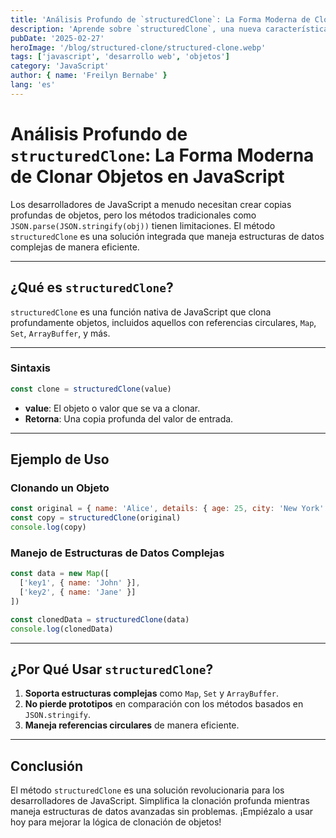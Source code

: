 ```yaml
---
title: 'Análisis Profundo de `structuredClone`: La Forma Moderna de Clonar Objetos en JavaScript'
description: 'Aprende sobre `structuredClone`, una nueva característica de JavaScript que proporciona una manera eficiente de clonar objetos en profundidad y manejar estructuras complejas.'
pubDate: '2025-02-27'
heroImage: '/blog/structured-clone/structured-clone.webp'
tags: ['javascript', 'desarrollo web', 'objetos']
category: 'JavaScript'
author: { name: 'Freilyn Bernabe' }
lang: 'es'
---
```



# Análisis Profundo de `structuredClone`: La Forma Moderna de Clonar Objetos en JavaScript

<Prose>

Los desarrolladores de JavaScript a menudo necesitan crear copias profundas de objetos, pero los métodos tradicionales como `JSON.parse(JSON.stringify(obj))` tienen limitaciones. El método `structuredClone` es una solución integrada que maneja estructuras de datos complejas de manera eficiente.

---

## ¿Qué es `structuredClone`?

`structuredClone` es una función nativa de JavaScript que clona profundamente objetos, incluidos aquellos con referencias circulares, `Map`, `Set`, `ArrayBuffer`, y más.

---

### Sintaxis

```javascript
const clone = structuredClone(value)
```

- **value**: El objeto o valor que se va a clonar.
- **Retorna**: Una copia profunda del valor de entrada.

---

## Ejemplo de Uso

### Clonando un Objeto

```javascript
const original = { name: 'Alice', details: { age: 25, city: 'New York' } }
const copy = structuredClone(original)
console.log(copy)
```

### Manejo de Estructuras de Datos Complejas

```javascript
const data = new Map([
  ['key1', { name: 'John' }],
  ['key2', { name: 'Jane' }]
])

const clonedData = structuredClone(data)
console.log(clonedData)
```

---

## ¿Por Qué Usar `structuredClone`?

1. **Soporta estructuras complejas** como `Map`, `Set` y `ArrayBuffer`.
2. **No pierde prototipos** en comparación con los métodos basados en `JSON.stringify`.
3. **Maneja referencias circulares** de manera eficiente.

---

## Conclusión

El método `structuredClone` es una solución revolucionaria para los desarrolladores de JavaScript. Simplifica la clonación profunda mientras maneja estructuras de datos avanzadas sin problemas. ¡Empiézalo a usar hoy para mejorar la lógica de clonación de objetos!

</Prose>
